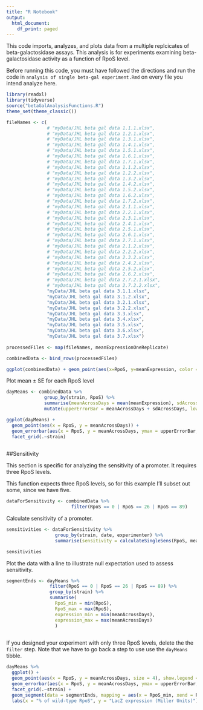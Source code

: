 ```yaml
---
title: "R Notebook"
output:
  html_document:
    df_print: paged
---
```


This code imports, analyzes, and plots data from a multiple replcicates of beta-galactosidase assays. This analysis is for experiments examining beta-galactosidase activity as a function of RpoS level.

Before running this code, you must have followed the directions and run the code in `analysis of single beta-gal experiment.Rmd` on every file you intend analyze here. 

```r
library(readxl)
library(tidyverse)
source("betaGalAnalysisFunctions.R")
theme_set(theme_classic())

fileNames <- c(
               # "myData/JHL beta gal data 1.1.1.xlsx",
               # "myData/JHL beta gal data 1.2.1.xlsx",
               # "myData/JHL beta gal data 1.3.1.xlsx",
               # "myData/JHL beta gal data 1.4.1.xlsx",
               # "myData/JHL beta gal data 1.5.1.xlsx",
               # "myData/JHL beta gal data 1.6.1.xlsx",
               # "myData/JHL beta gal data 1.7.1.xlsx",
               # "myData/JHL beta gal data 1.1.2.xlsx",
               # "myData/JHL beta gal data 1.2.2.xlsx",
               # "myData/JHL beta gal data 1.3.2.xlsx",
               # "myData/JHL beta gal data 1.4.2.xlsx",
               # "myData/JHL beta gal data 1.5.2.xlsx",
               # "myData/JHL beta gal data 1.6.2.xlsx",
               # "myData/JHL beta gal data 1.7.2.xlsx",
               # "myData/JHL beta gal data 2.1.1.xlsx",
               # "myData/JHL beta gal data 2.2.1.xlsx",
               # "myData/JHL beta gal data 2.3.1.xlsx",
               # "myData/JHL beta gal data 2.4.1.xlsx",
               # "myData/JHL beta gal data 2.5.1.xlsx",
               # "myData/JHL beta gal data 2.6.1.xlsx",
               # "myData/JHL beta gal data 2.7.1.xlsx",
               # "myData/JHL beta gal data 2.1.2.xlsx",
               # "myData/JHL beta gal data 2.2.2.xlsx",
               # "myData/JHL beta gal data 2.3.2.xlsx",
               # "myData/JHL beta gal data 2.4.2.xlsx",
               # "myData/JHL beta gal data 2.5.2.xlsx",
               # "myData/JHL beta gal data 2.6.2.xlsx",
               # "myData/JHL beta gal data 2.7.2.1.xlsx",
               # "myData/JHL beta gal data 2.7.2.2.xlsx",
               "myData/JHL beta gal data 3.1.1.xlsx",
               "myData/JHL beta gal data 3.1.2.xlsx",
               "myData/JHL beta gal data 3.2.1.xlsx",
               "myData/JHL beta gal data 3.2.2.xlsx",
               "myData/JHL beta gal data 3.3.xlsx",
               "myData/JHL beta gal data 3.4.xlsx",
               "myData/JHL beta gal data 3.5.xlsx",
               "myData/JHL beta gal data 3.6.xlsx",
               "myData/JHL beta gal data 3.7.xlsx")
              
processedFiles <- map(fileNames, meanExpressionOneReplicate)

combinedData <- bind_rows(processedFiles)
```

```r
ggplot(combinedData) + geom_point(aes(x=RpoS, y=meanExpression, color = as.factor(date))) + facet_grid(.~strain) 
```

Plot mean ± SE for each RpoS level
```r
dayMeans <- combinedData %>% 
              group_by(strain, RpoS) %>% 
              summarise(meanAcrossDays = mean(meanExpression), sdAcrossDays = sd(meanExpression)/sqrt(length(meanExpression))) %>%
              mutate(upperErrorBar = meanAcrossDays + sdAcrossDays, lowerErrorBar = meanAcrossDays - sdAcrossDays)

ggplot(dayMeans) + 
  geom_point(aes(x = RpoS, y = meanAcrossDays)) + 
  geom_errorbar(aes(x = RpoS, y = meanAcrossDays, ymax = upperErrorBar, ymin = lowerErrorBar)) + 
  facet_grid(.~strain)
  
```
##Sensitivity

This section is specific for analyzing the sensitivity of a promoter. It requires three RpoS levels.

This function expects three RpoS levels, so for this example I'll subset out some, since we have five.

```r
dataForSensitivity <- combinedData %>% 
                        filter(RpoS == 0 | RpoS == 26 | RpoS == 89) 
```


Calculate sensitivity of a promoter. 
```r
sensitivities <- dataForSensitivity %>% 
                  group_by(strain, date, experimenter) %>%
                  summarise(sensitivity = calculateSingleSens(RpoS, meanExpression))

sensitivities
```


Plot the data with a line to illustrate null expectation used to assess sensitivity. 


```r
segmentEnds <- dayMeans %>%
                filter(RpoS == 0 | RpoS == 26 | RpoS == 89) %>%
                group_by(strain) %>%
                summarise(
                  RpoS_min = min(RpoS),
                  RpoS_max = max(RpoS),
                  expression_min = min(meanAcrossDays),
                  expression_max = max(meanAcrossDays)
                  )
  
```


If you designed your experiment with only three RpoS levels, delete the the `filter` step. Note that we have to go back a step to use use the `dayMeans` tibble.
```r
dayMeans %>% 
  ggplot() + 
  geom_point(aes(x = RpoS, y = meanAcrossDays, size = 4), show.legend = FALSE) + 
  geom_errorbar(aes(x = RpoS, y = meanAcrossDays, ymax = upperErrorBar, ymin = lowerErrorBar)) + 
  facet_grid(.~strain) +
  geom_segment(data = segmentEnds, mapping = aes(x = RpoS_min, xend = RpoS_max, y = expression_min, yend = expression_max)) +
  labs(x = "% of wild-type RpoS", y = "LacZ expression (Miller Units)")

                 
```


